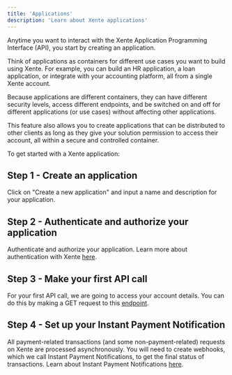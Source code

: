 ```yaml
---
title: 'Applications'
description: 'Learn about Xente applications'
---
```

Anytime you want to interact with the Xente Application Programming Interface (API), you start by creating an application. 

Think of applications as containers for different use cases you want to build using Xente. For example, you can build an HR application, a loan application, or integrate with your accounting platform, all from a single Xente account. 

Because applications are different containers, they can have different security levels, access different endpoints, and be switched on and off for different applications (or use cases) without affecting other applications. 

This feature also allows you to create applications that can be distributed to other clients as long as they give your solution permission to access their account, all within a secure and controlled container.

To get started with a Xente application:

## Step 1 - Create an application
Click on "Create a new application" and input a name and description for your application.

## Step 2 - Authenticate and authorize your application
Authenticate and authorize your application. Learn more about authentication with Xente [here](/start/authentication).

## Step 3 - Make your first API call
For your first API call, we are going to access your account details. You can do this by making a GET request to this [endpoint](/api-reference/accounts/get).

## Step 4 - Set up your Instant Payment Notification
All payment-related transactions (and some non-payment-related) requests on Xente are processed asynchronously. You will need to create webhooks, which we call Instant Payment Notifications, to get the final status of transactions. Learn about Instant Payment Notifications [here](/start/ipn).



